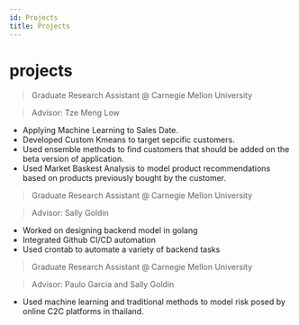 ```yaml
---
id: Projects
title: Projects
---
```




# projects 


> Graduate Research Assistant @ Carnegie Mellon University

> Advisor: Tze Meng Low

- Applying Machine Learning to Sales Date.
- Developed Custom Kmeans to target sepcific customers.
- Used ensemble methods to find customers that should be added on the beta version of application. 
- Used Market Baskest Analysis to model product recommendations based on products previously bought by the customer.


> Graduate Research Assistant @ Carnegie Mellon University

> Advisor: Sally Goldin

- Worked on designing backend model in golang 
- Integrated Github CI/CD automation
- Used crontab to automate a variety of backend tasks


> Graduate Research Assistant @ Carnegie Mellon University

> Advisor: Paulo Garcia and Sally Goldin 

- Used machine learning and traditional methods to model risk posed by online C2C platforms in thailand.


